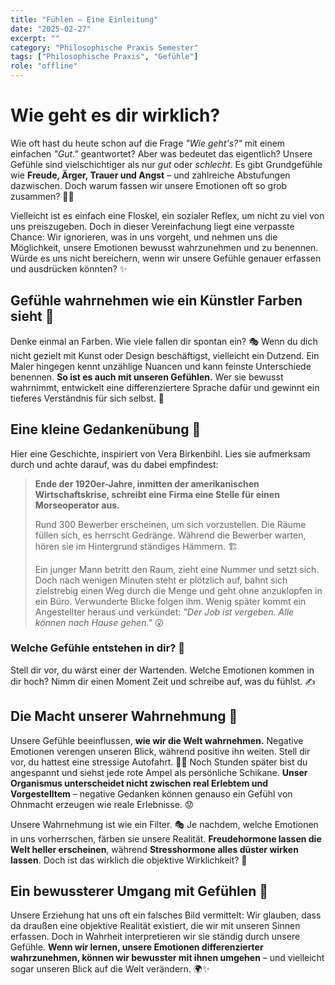 ```yaml
---
title: "Fühlen – Eine Einleitung"
date: "2025-02-27"
excerpt: ""
category: "Philosophische Praxis Semester"
tags: ["Philosophische Praxis", "Gefühle"]
role: "offline"
---
```


# Wie geht es dir wirklich?

Wie oft hast du heute schon auf die Frage _"Wie geht's?"_ mit einem einfachen _"Gut."_ geantwortet? Aber was bedeutet das eigentlich? Unsere Gefühle sind vielschichtiger als nur _gut_ oder _schlecht_. Es gibt Grundgefühle wie **Freude, Ärger, Trauer und Angst** – und zahlreiche Abstufungen dazwischen. Doch warum fassen wir unsere Emotionen oft so grob zusammen? 🤷‍♂️

Vielleicht ist es einfach eine Floskel, ein sozialer Reflex, um nicht zu viel von uns preiszugeben. Doch in dieser Vereinfachung liegt eine verpasste Chance: Wir ignorieren, was in uns vorgeht, und nehmen uns die Möglichkeit, unsere Emotionen bewusst wahrzunehmen und zu benennen. Würde es uns nicht bereichern, wenn wir unsere Gefühle genauer erfassen und ausdrücken könnten? ✨

## Gefühle wahrnehmen wie ein Künstler Farben sieht 🎨

Denke einmal an Farben. Wie viele fallen dir spontan ein? 🎭 Wenn du dich nicht gezielt mit Kunst oder Design beschäftigst, vielleicht ein Dutzend. Ein Maler hingegen kennt unzählige Nuancen und kann feinste Unterschiede benennen. **So ist es auch mit unseren Gefühlen.** Wer sie bewusst wahrnimmt, entwickelt eine differenziertere Sprache dafür und gewinnt ein tieferes Verständnis für sich selbst. 🧠

## Eine kleine Gedankenübung 📝

Hier eine Geschichte, inspiriert von Vera Birkenbihl. Lies sie aufmerksam durch und achte darauf, was du dabei empfindest:

> **Ende der 1920er-Jahre, inmitten der amerikanischen Wirtschaftskrise, schreibt eine Firma eine Stelle für einen Morseoperator aus.**
>
> Rund 300 Bewerber erscheinen, um sich vorzustellen. Die Räume füllen sich, es herrscht Gedränge. Während die Bewerber warten, hören sie im Hintergrund ständiges Hämmern. 🏗️
>
> Ein junger Mann betritt den Raum, zieht eine Nummer und setzt sich. Doch nach wenigen Minuten steht er plötzlich auf, bahnt sich zielstrebig einen Weg durch die Menge und geht ohne anzuklopfen in ein Büro. Verwunderte Blicke folgen ihm. Wenig später kommt ein Angestellter heraus und verkündet: _"Der Job ist vergeben. Alle können nach Hause gehen."_ 😮

### Welche Gefühle entstehen in dir? 🤯

Stell dir vor, du wärst einer der Wartenden. Welche Emotionen kommen in dir hoch? Nimm dir einen Moment Zeit und schreibe auf, was du fühlst. ✍️

## Die Macht unserer Wahrnehmung 🧩

Unsere Gefühle beeinflussen, **wie wir die Welt wahrnehmen.** Negative Emotionen verengen unseren Blick, während positive ihn weiten. Stell dir vor, du hattest eine stressige Autofahrt. 🚗💨 Noch Stunden später bist du angespannt und siehst jede rote Ampel als persönliche Schikane. **Unser Organismus unterscheidet nicht zwischen real Erlebtem und Vorgestelltem** – negative Gedanken können genauso ein Gefühl von Ohnmacht erzeugen wie reale Erlebnisse. 😟

Unsere Wahrnehmung ist wie ein Filter. 🎭 Je nachdem, welche Emotionen in uns vorherrschen, färben sie unsere Realität. **Freudehormone lassen die Welt heller erscheinen**, während **Stresshormone alles düster wirken lassen**. Doch ist das wirklich die objektive Wirklichkeit? 🤨

## Ein bewussterer Umgang mit Gefühlen 🌱

Unsere Erziehung hat uns oft ein falsches Bild vermittelt: Wir glauben, dass da draußen eine objektive Realität existiert, die wir mit unseren Sinnen erfassen. Doch in Wahrheit interpretieren wir sie ständig durch unsere Gefühle. **Wenn wir lernen, unsere Emotionen differenzierter wahrzunehmen, können wir bewusster mit ihnen umgehen** – und vielleicht sogar unseren Blick auf die Welt verändern. 🌍✨
